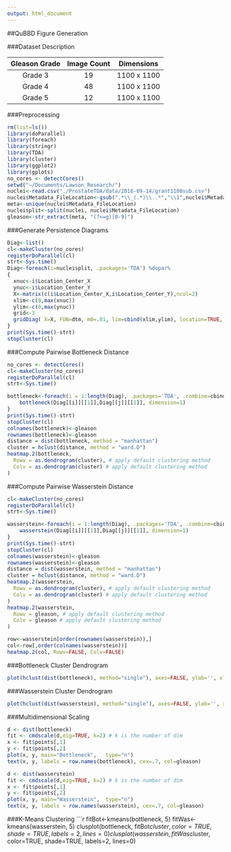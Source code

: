 ```yaml
---
output: html_document
---
```


##QuBBD Figure Generation

###Dataset Description 

| Gleason Grade | Image Count   |  Dimensions
| :-----------: |:-------------:| :----------:
| Grade 3 | 19 | 1100 x 1100
| Grade 4 | 48 | 1100 x 1100
| Grade 5 | 12 | 1100 x 1100

###Preprocessing
```r
rm(list=ls())
library(doParallel)
library(foreach)
library(stringr)
library(TDA)
library(cluster)
library(ggplot2)
library(gplots)
no_cores <- detectCores()
setwd("~/Documents/Lawson_Research/")
nuclei<-read.csv("./ProstateTDA/data/2016-09-14/grant1100sub.csv")
nuclei$Metadata_FileLocation<-gsub(".*\\_(.*)\\..*","\\1",nuclei$Metadata_FileLocation)
meta<-unique(nuclei$Metadata_FileLocation)
nucleisplit<-split(nuclei, nuclei$Metadata_FileLocation)
gleason<-str_extract(meta, "(?<=g)[0-9]")
```

###Generate Persistence Diagrams
```r
Diag<-list()
cl<-makeCluster(no_cores)
registerDoParallel(cl)
strt<-Sys.time()
Diag<-foreach(i=nucleisplit, .packages='TDA') %dopar%
{
  xnuc<-i$Location_Center_X
  ynuc<-i$Location_Center_Y
  X<-matrix(c(i$Location_Center_X,i$Location_Center_Y),ncol=2)
  xlim<-c(0,max(xnuc))
  ylim<-c(0,max(ynuc))
  grid<-3
  gridDiag( X=X, FUN=dtm, m0=.01, lim=cbind(xlim,ylim), location=TRUE, by=grid, sublevel=T, library="Dionysus", printProgress=FALSE )
}
print(Sys.time()-strt)
stopCluster(cl)
```

###Compute Pairwise Bottleneck Distance
```r
no_cores <- detectCores()
cl<-makeCluster(no_cores)
registerDoParallel(cl)
strt<-Sys.time()

bottleneck<-foreach(i = 1:length(Diag), .packages='TDA', .combine=cbind) %:% foreach(j= 1:length(Diag), .packages='TDA', .combine=c) %dopar% {
    bottleneck(Diag[[i]][[1]],Diag[[j]][[1]], dimension=1)
}
print(Sys.time()-strt)
stopCluster(cl)
colnames(bottleneck)<-gleason
rownames(bottleneck)<-gleason
distance = dist(bottleneck, method = "manhattan")
cluster = hclust(distance, method = "ward.D")
heatmap.2(bottleneck,
  Rowv = as.dendrogram(cluster), # apply default clustering method
  Colv = as.dendrogram(cluster) # apply default clustering method
)
```

###Compute Pairwise Wasserstein Distance
```r
cl<-makeCluster(no_cores)
registerDoParallel(cl)
strt<-Sys.time()

wasserstein<-foreach(i = 1:length(Diag), .packages='TDA', .combine=cbind) %:% foreach(j= 1:length(Diag), .packages='TDA', .combine=c) %dopar% {
    wasserstein(Diag[[i]][[1]],Diag[[j]][[1]], dimension=1)
}
print(Sys.time()-strt)
stopCluster(cl)
colnames(wasserstein)<-gleason
rownames(wasserstein)<-gleason
distance = dist(wasserstein, method = "manhattan")
cluster = hclust(distance, method = "ward.D")
heatmap.2(wasserstein,
  Rowv = as.dendrogram(cluster), # apply default clustering method
  Colv = as.dendrogram(cluster) # apply default clustering method
)
heatmap.2(wasserstein,
  Rowv = gleason, # apply default clustering method
  Colv = gleason # apply default clustering method
)

row<-wasserstein[order(rownames(wasserstein)),]
col<-row[,order(colnames(wasserstein))]
heatmap.2(col, Rowv=FALSE, Colv=FALSE)
```

###Bottleneck Cluster Dendrogram
```r
plot(hclust(dist(bottleneck), method="single"), axes=FALSE, ylab='', xlab='', main=NULL)
```
###Wasserstein Cluster Dendrogram
```r
plot(hclust(dist(wasserstein), method="single"), axes=FALSE, ylab='', xlab='', main=NULL)
```
###Multidimensional Scaling
```r
d <- dist(bottleneck) 
fit <- cmdscale(d,eig=TRUE, k=2) # k is the number of dim
x <- fit$points[,1]
y <- fit$points[,2]
plot(x, y, main="Bottleneck",	type="n")
text(x, y, labels = row.names(bottleneck), cex=.7, col=gleason)

d <- dist(wasserstein)
fit <- cmdscale(d,eig=TRUE, k=2) # k is the number of dim
x <- fit$points[,1]
y <- fit$points[,2]
plot(x, y, main="Wasserstein",	type="n")
text(x, y, labels = row.names(wasserstein), cex=.7, col=gleason)
```

###K-Means Clustering
```r
fitBot<-kmeans(bottleneck, 5)
fitWas<-kmeans(wasserstein, 5)
clusplot(bottleneck, fitBot$cluster, color=TRUE, shade=TRUE, 
  	labels=2, lines=0)
clusplot(wasserstein, fitWas$cluster, color=TRUE, shade=TRUE, 
  	labels=2, lines=0)
